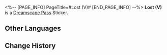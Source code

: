 <%-- [PAGE_INFO]
PageTitle=#Lost (V)#
[END_PAGE_INFO] --%>
{{Stub|Location information}}
{{Item Infobox
|id          = 223434
|image       = Dreamscape Pass Sticker Text.png
|type        = Dreamscape Pass Sticker
|type2       = Eldritch Dreamfall (I) Stickers
|invCategory = 
|rarity      = 4
|effect      = 
|description = Digital stickers that can be used to decorate the pages of the Dreamtour Handbook. They come in many different styles.
|source1     = [[Find the empty stage in the hotel in the Dreamscape]]
}}
{{Description|And let's not forget the grand hall on the two-hundred-and-third floor, where three mass funerals are conducted daily.}}
'''Lost (V)''' is a [[Dreamscape Pass]] Sticker.

==Other Languages==
{{Other Languages
|en   = Lost (V)
|zhs  = 迷失•其五
|zht  = 迷失•其五
|ja   = ロスト・5
|ko   = 방황•5
|es   = Extravío V
|fr   = Perdu&nbsp;(V)
|ru   = Утраченное V
|th   = หลงทาง 5
|vi   = Lạc Lối (5)
|de   = Verloren (V)
|id   = Tersesat 5
|pt   = Perdido (V)
}}

==Change History==
{{Change History|2.0}}